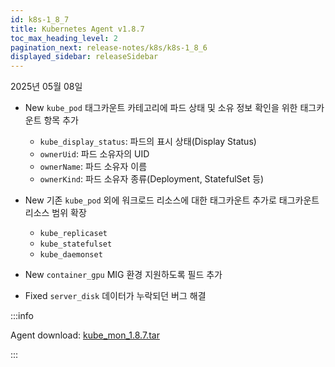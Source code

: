 ```yaml
---
id: k8s-1_8_7
title: Kubernetes Agent v1.8.7
toc_max_heading_level: 2
pagination_next: release-notes/k8s/k8s-1_8_6
displayed_sidebar: releaseSidebar
---
```


2025년 05월 08일

- <Status priority='1'>New</Status> `kube_pod` 태그카운트 카테고리에 파드 상태 및 소유 정보 확인을 위한 태그카운트 항목 추가

    - `kube_display_status`: 파드의 표시 상태(Display Status)
    - `ownerUid`: 파드 소유자의 UID
    - `ownerName`: 파드 소유자 이름
    - `ownerKind`: 파드 소유자 종류(Deployment, StatefulSet 등)

- <Status priority='1'>New</Status> 기존 `kube_pod` 외에 워크로드 리소스에 대한 태그카운트 추가로 태그카운트 리소스 범위 확장

    - `kube_replicaset`
    - `kube_statefulset`
    - `kube_daemonset`

- <Status priority='1'>New</Status> `container_gpu` MIG 환경 지원하도록 필드 추가

- <Status priority='0'>Fixed</Status> `server_disk` 데이터가 누락되던 버그 해결

:::info

Agent download: [kube_mon_1.8.7.tar](https://repo.whatap.io/docker/kube_mon_1.8.7.tar)

:::